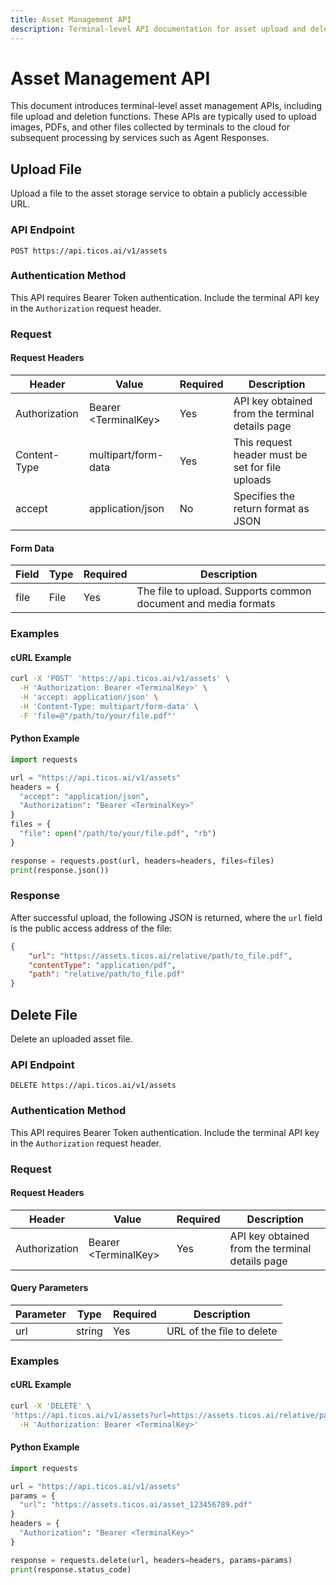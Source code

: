 ```yaml
---
title: Asset Management API
description: Terminal-level API documentation for asset upload and deletion
---
```


# Asset Management API

This document introduces terminal-level asset management APIs, including file upload and deletion functions. These APIs are typically used to upload images, PDFs, and other files collected by terminals to the cloud for subsequent processing by services such as Agent Responses.

## Upload File

Upload a file to the asset storage service to obtain a publicly accessible URL.

### API Endpoint

```
POST https://api.ticos.ai/v1/assets
```

### Authentication Method

This API requires Bearer Token authentication. Include the terminal API key in the `Authorization` request header.

### Request

#### Request Headers

| Header | Value | Required | Description |
| ------ | ----- | -------- | ----------- |
| Authorization | Bearer \<TerminalKey\> | Yes | API key obtained from the terminal details page |
| Content-Type | multipart/form-data | Yes | This request header must be set for file uploads |
| accept | application/json | No | Specifies the return format as JSON |

#### Form Data

| Field | Type | Required | Description |
| ----- | ---- | -------- | ----------- |
| file | File | Yes | The file to upload. Supports common document and media formats |

### Examples

#### cURL Example

```bash
curl -X 'POST' 'https://api.ticos.ai/v1/assets' \
  -H 'Authorization: Bearer <TerminalKey>' \
  -H 'accept: application/json' \
  -H 'Content-Type: multipart/form-data' \
  -F 'file=@"/path/to/your/file.pdf"'
```

#### Python Example

```python
import requests

url = "https://api.ticos.ai/v1/assets"
headers = {
  "accept": "application/json",
  "Authorization": "Bearer <TerminalKey>"
}
files = {
  "file": open("/path/to/your/file.pdf", "rb")
}

response = requests.post(url, headers=headers, files=files)
print(response.json())
```

### Response

After successful upload, the following JSON is returned, where the `url` field is the public access address of the file:

```json
{
	"url": "https://assets.ticos.ai/relative/path/to_file.pdf",
	"contentType": "application/pdf",
	"path": "relative/path/to_file.pdf"
}
```

## Delete File

Delete an uploaded asset file.

### API Endpoint

```
DELETE https://api.ticos.ai/v1/assets
```

### Authentication Method

This API requires Bearer Token authentication. Include the terminal API key in the `Authorization` request header.

### Request

#### Request Headers

| Header | Value | Required | Description |
| ------ | ----- | -------- | ----------- |
| Authorization | Bearer \<TerminalKey\> | Yes | API key obtained from the terminal details page |

#### Query Parameters

| Parameter | Type | Required | Description |
| --------- | ---- | -------- | ----------- |
| url | string | Yes | URL of the file to delete |

### Examples

#### cURL Example

```bash
curl -X 'DELETE' \
'https://api.ticos.ai/v1/assets?url=https://assets.ticos.ai/relative/path/to_file.pdf' \
  -H 'Authorization: Bearer <TerminalKey>'
```

#### Python Example

```python
import requests

url = "https://api.ticos.ai/v1/assets"
params = {
  "url": "https://assets.ticos.ai/asset_123456789.pdf"
}
headers = {
  "Authorization": "Bearer <TerminalKey>"
}

response = requests.delete(url, headers=headers, params=params)
print(response.status_code)
```
